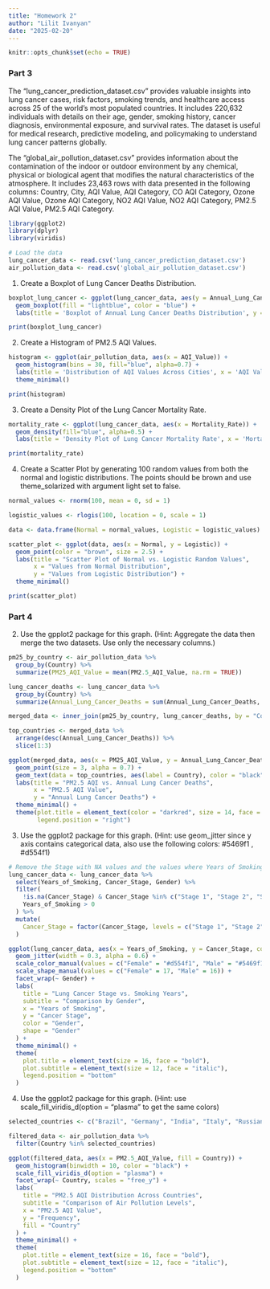 ```yaml
---
title: "Homework 2"
author: "Lilit Ivanyan"
date: "2025-02-20"
---
```


```r
knitr::opts_chunk$set(echo = TRUE)
```
### Part 3

The “lung_cancer_prediction_dataset.csv” provides valuable insights into lung cancer cases, risk
factors, smoking trends, and healthcare access across 25 of the world's most populated
countries. It includes 220,632 individuals with details on their age, gender, smoking history,
cancer diagnosis, environmental exposure, and survival rates. The dataset is useful for medical
research, predictive modeling, and policymaking to understand lung cancer patterns globally.

The “global_air_pollution_dataset.csv” provides information about the contamination of the
indoor or outdoor environment by any chemical, physical or biological agent that modifies the
natural characteristics of the atmosphere. It includes 23,463 rows with data presented in the
following columns: Country, City, AQI Value, AQI Category, CO AQI Category, Ozone AQI Value,
Ozone AQI Category, NO2 AQI Value, NO2 AQI Category, PM2.5 AQI Value, PM2.5 AQI Category.

```r
library(ggplot2)
library(dplyr)
library(viridis)

# Load the data
lung_cancer_data <- read.csv('lung_cancer_prediction_dataset.csv')
air_pollution_data <- read.csv('global_air_pollution_dataset.csv')
```

1. Create a Boxplot of Lung Cancer Deaths Distribution. 
```r
boxplot_lung_cancer <- ggplot(lung_cancer_data, aes(y = Annual_Lung_Cancer_Deaths)) +
  geom_boxplot(fill = "lightblue", color = "blue") +
  labs(title = 'Boxplot of Annual Lung Cancer Deaths Distribution', y = 'Number of Annual Deaths')

print(boxplot_lung_cancer)
```

2. Create a Histogram of PM2.5 AQI Values. 
```r

histogram <- ggplot(air_pollution_data, aes(x = AQI_Value)) +
  geom_histogram(bins = 30, fill="blue", alpha=0.7) +
  labs(title = 'Distribution of AQI Values Across Cities', x = 'AQI Value', y = 'Frequency') +
  theme_minimal()

print(histogram)
```

3. Create a Density Plot of the Lung Cancer Mortality Rate. 
```r
mortality_rate <- ggplot(lung_cancer_data, aes(x = Mortality_Rate)) +
  geom_density(fill="blue", alpha=0.5) +
  labs(title = 'Density Plot of Lung Cancer Mortality Rate', x = 'Mortality Rate')

print(mortality_rate)
```

4. Create a Scatter Plot by generating 100 random values from both the normal and logistic
distributions. The points should be brown and use theme_solarized with argument light
set to false.
```r
normal_values <- rnorm(100, mean = 0, sd = 1)

logistic_values <- rlogis(100, location = 0, scale = 1)

data <- data.frame(Normal = normal_values, Logistic = logistic_values)

scatter_plot <- ggplot(data, aes(x = Normal, y = Logistic)) +
  geom_point(color = "brown", size = 2.5) +
  labs(title = "Scatter Plot of Normal vs. Logistic Random Values",
       x = "Values from Normal Distribution",
       y = "Values from Logistic Distribution") +
  theme_minimal()

print(scatter_plot)
```

### Part 4

2. Use the gpplot2 package for this graph. (Hint: Aggregate the data then merge the two
datasets. Use only the necessary columns.)

```r
pm25_by_country <- air_pollution_data %>%
  group_by(Country) %>%
  summarize(PM25_AQI_Value = mean(PM2.5_AQI_Value, na.rm = TRUE))

lung_cancer_deaths <- lung_cancer_data %>%
  group_by(Country) %>%
  summarize(Annual_Lung_Cancer_Deaths = sum(Annual_Lung_Cancer_Deaths, na.rm = TRUE))

merged_data <- inner_join(pm25_by_country, lung_cancer_deaths, by = "Country")

top_countries <- merged_data %>%
  arrange(desc(Annual_Lung_Cancer_Deaths)) %>%
  slice(1:3)

ggplot(merged_data, aes(x = PM25_AQI_Value, y = Annual_Lung_Cancer_Deaths, color = Country)) +
  geom_point(size = 3, alpha = 0.7) +
  geom_text(data = top_countries, aes(label = Country), color = "black", vjust = 0.5, hjust = 0.5, size = 5, fontface = "bold") + 
  labs(title = "PM2.5 AQI vs. Annual Lung Cancer Deaths",
       x = "PM2.5 AQI Value",
       y = "Annual Lung Cancer Deaths") +
  theme_minimal() +
  theme(plot.title = element_text(color = "darkred", size = 14, face = "bold"),
        legend.position = "right")
```

3. Use the ggplot2 package for this graph. (Hint: use geom_jitter since y axis contains
categorical data, also use the following colors: #5469f1 , #d554f1)
```r
# Remove the Stage with NA values and the values where Years of Smoking is 0
lung_cancer_data <- lung_cancer_data %>%
  select(Years_of_Smoking, Cancer_Stage, Gender) %>%
  filter(
    !is.na(Cancer_Stage) & Cancer_Stage %in% c("Stage 1", "Stage 2", "Stage 3", "Stage 4"),
    Years_of_Smoking > 0
  ) %>%
  mutate(
    Cancer_Stage = factor(Cancer_Stage, levels = c("Stage 1", "Stage 2", "Stage 3", "Stage 4"))
  )

ggplot(lung_cancer_data, aes(x = Years_of_Smoking, y = Cancer_Stage, color = Gender, shape = Gender)) +
  geom_jitter(width = 0.3, alpha = 0.6) +
  scale_color_manual(values = c("Female" = "#d554f1", "Male" = "#5469f1")) + 
  scale_shape_manual(values = c("Female" = 17, "Male" = 16)) +
  facet_wrap(~ Gender) +
  labs(
    title = "Lung Cancer Stage vs. Smoking Years",
    subtitle = "Comparison by Gender",
    x = "Years of Smoking",
    y = "Cancer Stage",
    color = "Gender",
    shape = "Gender"
  ) +
  theme_minimal() +
  theme(
    plot.title = element_text(size = 16, face = "bold"),
    plot.subtitle = element_text(size = 12, face = "italic"),
    legend.position = "bottom"
  )
```

4. Use the ggplot2 package for this graph. (Hint: use scale_fill_viridis_d(option = "plasma"
to get the same colors)
```r
selected_countries <- c("Brazil", "Germany", "India", "Italy", "Russian Federation", "United States of America")

filtered_data <- air_pollution_data %>%
  filter(Country %in% selected_countries)

ggplot(filtered_data, aes(x = PM2.5_AQI_Value, fill = Country)) +
  geom_histogram(binwidth = 10, color = "black") +
  scale_fill_viridis_d(option = "plasma") +
  facet_wrap(~ Country, scales = "free_y") +
  labs(
    title = "PM2.5 AQI Distribution Across Countries",
    subtitle = "Comparison of Air Pollution Levels",
    x = "PM2.5 AQI Value",
    y = "Frequency",
    fill = "Country"
  ) +
  theme_minimal() +
  theme(
    plot.title = element_text(size = 16, face = "bold"),
    plot.subtitle = element_text(size = 12, face = "italic"),
    legend.position = "bottom"
  )
```